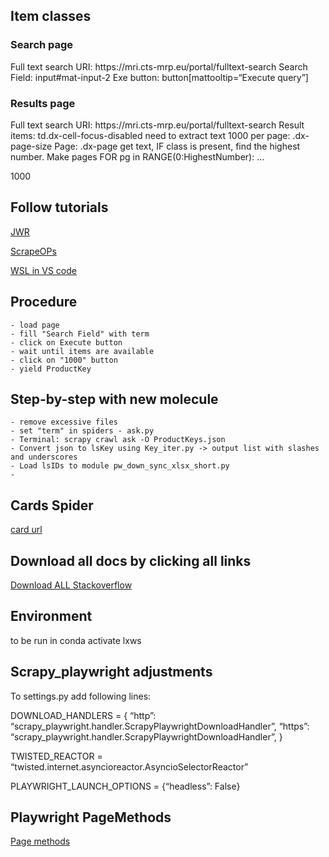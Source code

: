 ## Item classes
### Search page
Full text search URI: https://mri.cts-mrp.eu/portal/fulltext-search
Search Field: input#mat-input-2
Exe button: button[mattooltip="Execute query"]

### Results page
Full text search URI: https://mri.cts-mrp.eu/portal/fulltext-search
Result items: td.dx-cell-focus-disabled need to extract text
1000 per page: .dx-page-size
Page: .dx-page get text, IF class is present, find the highest number. Make pages FOR pg in RANGE(0:HighestNumber): ...  

<div class="dx-page-size" tabindex="0" role="button" aria-label="Display 1000 items on page">1000</div>

## Follow tutorials
[JWR](https://www.youtube.com/watch?v=0wO7K-SoUHM&ab_channel=JohnWatsonRooney)

[ScrapeOPs](https://www.google.com/search?q=scrapeops+scrapy-playwright&oq=scrapeops+scrapy-playwright&aqs=chrome..69i57j69i60j69i61j69i60.16522j1j7&sourceid=chrome&ie=UTF-8#fpstate=ive&vld=cid:bf6cead1,vid:EijzO7n2-dg)

[WSL in VS code](https://code.visualstudio.com/docs/remote/wsl-tutorial)

## Procedure
    - load page
    - fill "Search Field" with term
    - click on Execute button
    - wait until items are available
    - click on "1000" button
    - yield ProductKey

## Step-by-step with new molecule
    - remove excessive files
    - set "term" in spiders - ask.py
    - Terminal: scrapy crawl ask -O ProductKeys.json
    - Convert json to lsKey using Key_iter.py -> output list with slashes and underscores
    - Load lsIDs to module pw_down_sync_xlsx_short.py
    - 

## Cards Spider
[card url](https://mri.cts-mrp.eu/portal/details?productnumber=UK/H/5182/001)

## Download all docs by clicking all links
[Download ALL Stackoverflow](https://stackoverflow.com/questions/71562884/scrapy-playwright-click-and-loop-through-virtual-javascript-page)
 
## Environment
to be run in conda activate lxws

## Scrapy_playwright adjustments
To settings.py add following lines:

DOWNLOAD_HANDLERS = {
    "http": "scrapy_playwright.handler.ScrapyPlaywrightDownloadHandler",
    "https": "scrapy_playwright.handler.ScrapyPlaywrightDownloadHandler",
}

TWISTED_REACTOR = "twisted.internet.asyncioreactor.AsyncioSelectorReactor"

PLAYWRIGHT_LAUNCH_OPTIONS = {"headless": False}

## Playwright PageMethods
[Page methods](https://playwright.dev/python/docs/api/class-page)

